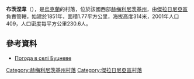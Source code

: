 {{coord|49|13|23|N|27|26|36|E|scale:100000|display=title}}

'''布茨涅韋'''（{{lang-uk|Буцневе}}），是[[烏克蘭|烏克蘭]]的村落，位於該國西部[[赫梅利尼茨基州|赫梅利尼茨基州]]，由[[傑拉日尼亞區|傑拉日尼亞區]]負責管轄，始建於1851年，面積1.77平方公里，海拔高度314米，2001年人口409，人口密度每平方公里230.6人。

==參考資料==
* [http://weather.in.ua/ua/hmel'nickaja/2407 Погода в селі Буцневе] {{Wayback|url=http://weather.in.ua/ua/hmel'nickaja/2407 |date=20111220173646 }}

{{DEFAULTSORT:Буцневе}}
[[Category:赫梅利尼茨基州村落|Category:赫梅利尼茨基州村落]]
[[Category:傑拉日尼亞區村落|Category:傑拉日尼亞區村落]]


{{Khmelnytskyi-geo-stub}}